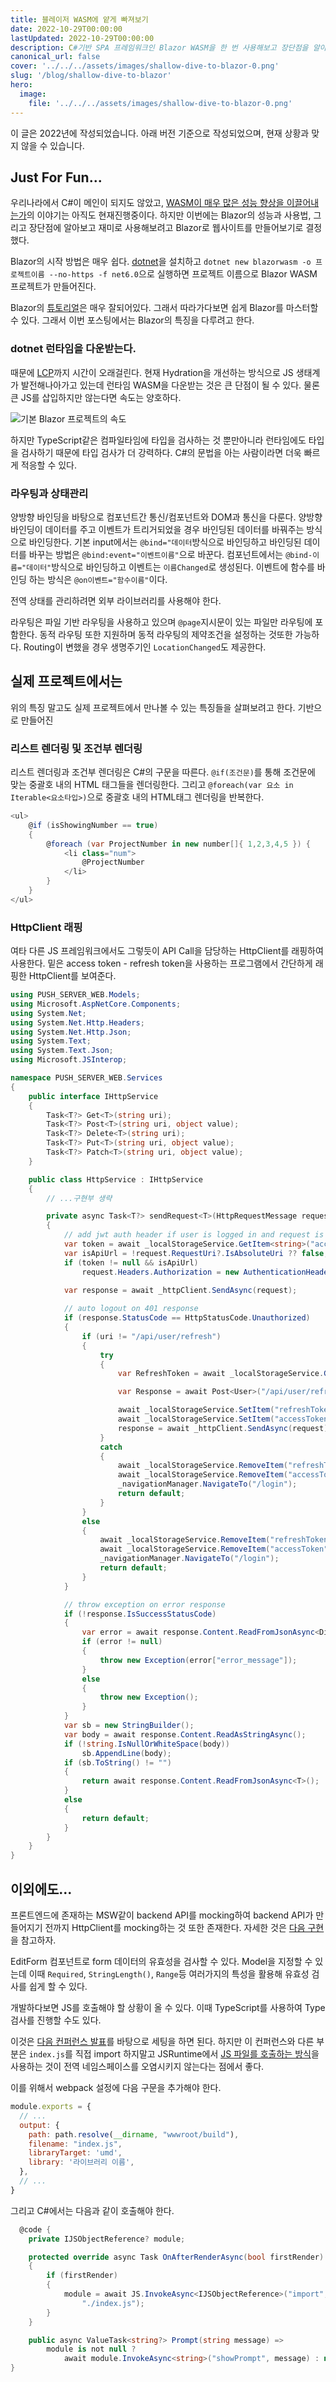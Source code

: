 ```yaml
---
title: 블레이저 WASM에 얕게 빠져보기
date: 2022-10-29T00:00:00
lastUpdated: 2022-10-29T00:00:00
description: C#기반 SPA 프레임워크인 Blazor WASM을 한 번 사용해보고 장단점을 알아보자.
canonical_url: false
cover: '../../../assets/images/shallow-dive-to-blazor-0.png'
slug: '/blog/shallow-dive-to-blazor'
hero:
  image:
    file: '../../../assets/images/shallow-dive-to-blazor-0.png'
---
```



<Aside type="caution">
이 글은 2022년에 작성되었습니다. 아래 버전 기준으로 작성되었으며, 현재 상황과 맞지 않을 수 있습니다.
<PackageVersion versions={[['dotnet', '6']]} />
</Aside>

## Just For Fun...

우리나라에서 C#이 메인이 되지도 않았고, [WASM이 매우 많은 성능 향상을 이끌어내는가](https://zaplib.com/docs/blog_post_mortem.html)의 이야기는 아직도 현재진행중이다. 하지만 이번에는 Blazor의 성능과 사용법, 그리고 장단점에 알아보고 재미로 사용해보려고 Blazor로 웹사이트를 만들어보기로 결정했다.

Blazor의 시작 방법은 매우 쉽다. [dotnet](https://dotnet.microsoft.com/en-us/download)을 설치하고 `dotnet new blazorwasm -o 프로젝트이름 --no-https -f net6.0`으로 실행하면 프로젝트 이름으로 Blazor WASM 프로젝트가 만들어진다.

Blazor의 [튜토리얼](https://learn.microsoft.com/ko-kr/aspnet/core/blazor)은 매우 잘되어있다. 그래서 따라가다보면 쉽게 Blazor를 마스터할 수 있다. 그래서 이번 포스팅에서는 Blazor의 특징을 다루려고 한다.

### dotnet 런타임을 다운받는다.

때문에 [LCP](https://web.dev/lcp/)까지 시간이 오래걸린다. 현재 Hydration을 개선하는 방식으로 JS 생태계가 발전해나아가고 있는데 런타임 WASM을 다운받는 것은 큰 단점이 될 수 있다. 물론 큰 JS를 삽입하지만 않는다면 속도는 양호하다.

![기본 Blazor 프로젝트의 속도](../../../assets/images/shallow-dive-to-blazor-1.png)

하지만 TypeScript같은 컴파일타임에 타입을 검사하는 것 뿐만아니라 런타임에도 타입을 검사하기 때문에 타입 검사가 더 강력하다. C#의 문법을 아는 사람이라면 더욱 빠르게 적응할 수 있다.

### 라우팅과 상태관리

양방향 바인딩을 바탕으로 컴포넌트간 통신/컴포넌트와 DOM과 통신을 다룬다. 양방향 바인딩이 데이터를 주고 이벤트가 트리거되었을 경우 바인딩된 데이터를 바꿔주는 방식으로 바인딩한다. 기본 input에서는 `@bind="데이터`방식으로 바인딩하고 바인딩된 데이터를 바꾸는 방법은 `@bind:event="이벤트이름"`으로 바꾼다. 컴포넌트에서는 `@bind-이름="데이터"`방식으로 바인딩하고 이벤트는 `이름Changed`로 생성된다. 이벤트에 함수를 바인딩 하는 방식은 `@on이벤트="함수이름"`이다.

전역 상태를 관리하려면 외부 라이브러리를 사용해야 한다.

라우팅은 파일 기반 라우팅을 사용하고 있으며 `@page`지시문이 있는 파일만 라우팅에 포함한다. 동적 라우팅 또한 지원하며 동적 라우팅의 제약조건을 설정하는 것또한 가능하다. Routing이 변했을 경우 생명주기인 `LocationChanged`도 제공한다.

## 실제 프로젝트에서는

위의 특징 말고도 실제 프로젝트에서 만나볼 수 있는 특징들을 살펴보려고 한다.[]() 기반으로 만들어진 [](https://github.com/SimYunSup/PUSH_SERVER_WEB)

### 리스트 렌더링 및 조건부 렌더링

리스트 렌더링과 조건부 렌더링은 C#의 구문을 따른다. `@if(조건문)`를 통해 조건문에 맞는 중괄호 내의 HTML 태그들을 렌더링한다. 그리고 `@foreach(var 요소 in Iterable<요소타입>)`으로 중괄호 내의 HTML태그 렌더링을 반복한다.

```cs
<ul>
    @if (isShowingNumber == true)
    {
        @foreach (var ProjectNumber in new number[]{ 1,2,3,4,5 }) {
            <li class="num">
                @ProjectNumber
            </li>
        }
    }
</ul>
```

### HttpClient 래핑

여타 다른 JS 프레임워크에서도 그렇듯이 API Call을 담당하는 HttpClient를 래핑하여 사용한다. 밑은 access token - refresh token을 사용하는 프로그램에서 간단하게 래핑한 HttpClient를 보여준다.

```cs
using PUSH_SERVER_WEB.Models;
using Microsoft.AspNetCore.Components;
using System.Net;
using System.Net.Http.Headers;
using System.Net.Http.Json;
using System.Text;
using System.Text.Json;
using Microsoft.JSInterop;

namespace PUSH_SERVER_WEB.Services
{
    public interface IHttpService
    {
        Task<T?> Get<T>(string uri);
        Task<T?> Post<T>(string uri, object value);
        Task<T?> Delete<T>(string uri);
        Task<T?> Put<T>(string uri, object value);
        Task<T?> Patch<T>(string uri, object value);
    }

    public class HttpService : IHttpService
    {
        // ...구현부 생략

        private async Task<T?> sendRequest<T>(HttpRequestMessage request, string uri)
        {
            // add jwt auth header if user is logged in and request is to the api url
            var token = await _localStorageService.GetItem<string>("accessToken");
            var isApiUrl = !request.RequestUri?.IsAbsoluteUri ?? false;
            if (token != null && isApiUrl)
                request.Headers.Authorization = new AuthenticationHeaderValue("Bearer", token);
            
            var response = await _httpClient.SendAsync(request);

            // auto logout on 401 response
            if (response.StatusCode == HttpStatusCode.Unauthorized)
            {
                if (uri != "/api/user/refresh")
                {
                    try
                    {
                        var RefreshToken = await _localStorageService.GetItem<string>("refreshToken");

                        var Response = await Post<User>("/api/user/refresh", new { refresh_token= RefreshToken });

                        await _localStorageService.SetItem("refreshToken", Response?.refresh_token);
                        await _localStorageService.SetItem("accessToken", Response?.access_token);
                        response = await _httpClient.SendAsync(request);
                    }
                    catch
                    {
                        await _localStorageService.RemoveItem("refreshToken");
                        await _localStorageService.RemoveItem("accessToken");
                        _navigationManager.NavigateTo("/login");
                        return default;
                    }
                }
                else
                {
                    await _localStorageService.RemoveItem("refreshToken");
                    await _localStorageService.RemoveItem("accessToken");
                    _navigationManager.NavigateTo("/login");
                    return default;
                }
            }

            // throw exception on error response
            if (!response.IsSuccessStatusCode)
            {
                var error = await response.Content.ReadFromJsonAsync<Dictionary<string, string>>();
                if (error != null)
                {
                    throw new Exception(error["error_message"]);
                }
                else
                {
                    throw new Exception();
                }
            }
            var sb = new StringBuilder();
            var body = await response.Content.ReadAsStringAsync();
            if (!string.IsNullOrWhiteSpace(body))
                sb.AppendLine(body);
            if (sb.ToString() != "")
            {
                return await response.Content.ReadFromJsonAsync<T>();
            }
            else
            {
                return default;
            }
        }
    }
}
```

## 이외에도...

프론트엔드에 존재하는 MSW같이 backend API를 mocking하여 backend API가 만들어지기 전까지 HttpClient를 mocking하는 것 또한 존재한다. 자세한 것은 [다음 구현](https://jasonwatmore.com/post/2020/08/13/blazor-webassembly-jwt-authentication-example-tutorial#fake-backend-handler-cs)을 참고하자.

EditForm 컴포넌트로 form 데이터의 유효성을 검사할 수 있다. Model을 지정할 수 있는데 이때 `Required`, `StringLength()`, `Range`등 여러가지의 특성을 활용해 유효성 검사를 쉽게 할 수 있다.

개발하다보면 JS를 호출해야 할 상황이 올 수 있다. 이때 TypeScript를 사용하여 Type 검사를 진행할 수도 있다.

이것은 [다음 컨퍼런스 발표](https://forum.dotnetdev.kr/t/blazor-webassembly-webpack-sass-typescript-net-conf-2022-x-seoul-replay/3087)를 바탕으로 세팅을 하면 된다. 하지만 이 컨퍼런스와 다른 부분은 `index.js`를 직접 import 하지말고 JSRuntime에서 [JS 파일를 호출하는 방식](https://learn.microsoft.com/ko-kr/aspnet/core/blazor/javascript-interoperability/call-javascript-from-dotnet?view=aspnetcore-6.0#javascript-isolation-in-javascript-modules)을 사용하는 것이 전역 네임스페이스를 오염시키지 않는다는 점에서 좋다.

이를 위해서 webpack 설정에 다음 구문을 추가해야 한다.

```js
module.exports = {
  // ...
  output: {
    path: path.resolve(__dirname, "wwwroot/build"),
    filename: "index.js",
    libraryTarget: 'umd',
    library: '라이브러리 이름',
  },
  // ...
}
```

그리고 C#에서는 다음과 같이 호출해야 한다.
```cs
  @code {
    private IJSObjectReference? module;

    protected override async Task OnAfterRenderAsync(bool firstRender)
    {
        if (firstRender)
        {
            module = await JS.InvokeAsync<IJSObjectReference>("import", 
                "./index.js");
        }
    }

    public async ValueTask<string?> Prompt(string message) =>
        module is not null ? 
            await module.InvokeAsync<string>("showPrompt", message) : null;
}
```